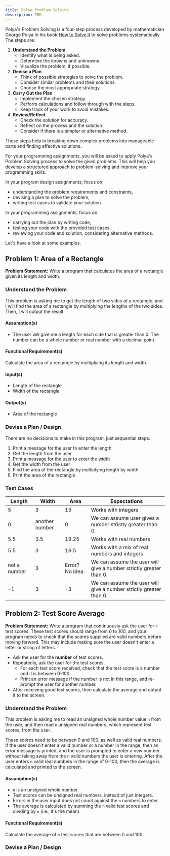 ```yaml
---
title: Polya Problem Solving
description: TBD
---
```


Polya's Problem Solving is a four-step process developed by mathematician George Polya in his book [How to Solve It](https://en.wikipedia.org/wiki/How_to_Solve_It) to solve problems systematically. The steps are:

1. **Understand the Problem**
    - Identify what is being asked.
    - Determine the knowns and unknowns.
    - Visualize the problem, if possible.
2. **Devise a Plan**
    - Think of possible strategies to solve the problem.
    - Consider similar problems and their solutions.
    - Choose the most appropriate strategy.
3. **Carry Out the Plan**
    - Implement the chosen strategy.
    - Perform calculations and follow through with the steps.
    - Keep track of your work to avoid mistakes.
4. **Review/Reflect**
    - Check the solution for accuracy.
    - Reflect on the process and the solution.
    - Consider if there is a simpler or alternative method.

These steps help in breaking down complex problems into manageable parts and finding effective solutions.

For your programming assignments, you will be asked to apply Polya's Problem Solving process to solve the given problems. This will help you develop a structured approach to problem-solving and improve your programming skills.

In your program design assignments, focus on:

- understanding the problem requirements and constraints,
- devising a plan to solve the problem,
- writing test cases to validate your solution.

In your programming assignments, focus on:

- carrying out the plan by writing code,
- testing your code with the provided test cases,
- reviewing your code and solution, considering alternative methods.

Let's have a look at some examples.

## Problem 1: Area of a Rectangle

**Problem Statement:** Write a program that calculates the area of a rectangle given its length and width.

### Understand the Problem

This problem is asking me to get the length of two sides of a rectangle, and I will find the area of a rectangle by multiplying the lengths of the two sides. Then, I will output the result.

#### Assumption(s)

- The user will give me a length for each side that is greater than 0. The number can be a whole number or real number with a decimal point.

#### Functional Requirement(s)

Calculate the area of a rectangle by multiplying its length and width.

#### Input(s)

- Length of the rectangle
- Width of the rectangle

#### Output(s)

- Area of the rectangle

### Devise a Plan / Design

There are no decisions to make in this program, just sequential steps.

1. Print a message for the user to enter the length
2. Get the length from the user
3. Print a message for the user to enter the width
4. Get the width from the user
5. Find the area of the rectangle by multiplying length by width
6. Print the area of the rectangle

### Test Cases

| Length | Width | Area | Expectations |
|--------|-------|------|--------------|
| 5 | 3 | 15 | Works with integers |
| 0 | another number | 0 | We can assume user gives a number strictly greater than 0. |
| 5.5 | 3.5 | 19.25 | Works with real numbers |
| 5.5 | 3 | 16.5 | Works with a mix of real numbers and integers |
| not a number | 3 | Error? No idea. | We can assume the user will give a number strictly greater than 0. |
| -1 | 3 | -3 | We can assume the user will give a number strictly greater than 0. |

## Problem 2: Test Score Average

**Problem Statement:** Write a program that continuously ask the user for `n` test scores. These test scores should range from 0 to 100, and your program needs to check that the scores supplied are valid numbers before moving forward. This may include making sure the user doesn't enter a letter or string of letters.

- Ask the user for the **number** of test scores.
- Repeatedly, ask the user for the test scores.
    - For each test score received, check that the test score is a number and it is between 0-100.
    - Print an error message if the number is not in this range, and re-prompt the user for another number.
- After receiving good test scores, then calculate the average and output it to the screen.

### Understand the Problem

This problem is asking me to read an unsigned whole number value `n` from the user, and then read `n` unsigned real numbers, which represent test scores, from the user.

These scores need to be between 0 and 100, as well as valid real numbers. If the user doesn't enter a valid number or a number in the range, then an error message is printed, and the user is prompted to enter a new number without taking away from the `n` valid numbers the user is entering. After the user enters `n` valid real numbers in the range of 0-100, then the average is calculated and printed to the screen.

#### Assumption(s)

- `n` is an unsigned whole number.
- Test scores can be unsigned real numbers, instead of just integers.
- Errors in the user input does not count against the `n` numbers to enter.
- The average is calculated by summing the `n` valid test scores and dividing by `n` (i.e., it's the mean).

#### Functional Requirement(s)

Calculate the average of `n` test scores that are between 0 and 100.

### Devise a Plan / Design

